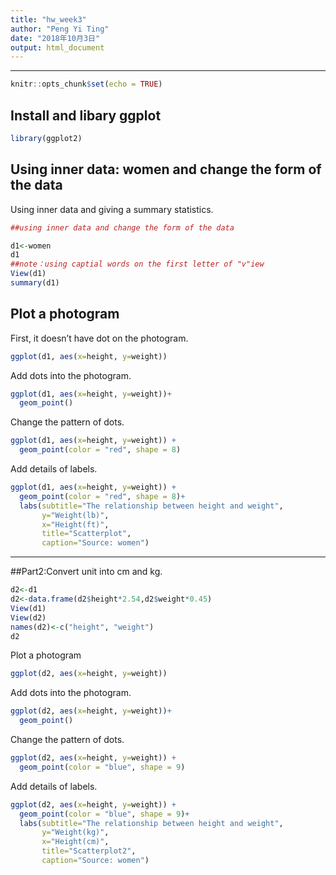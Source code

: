```yaml
---
title: "hw_week3"
author: "Peng Yi Ting"
date: "2018年10月3日"
output: html_document
---
```

---

```r
knitr::opts_chunk$set(echo = TRUE)
```

## Install and libary ggplot

```r
library(ggplot2)

```

## Using inner data: women and change the form of the data

Using inner data and giving a summary statistics. 
```r
##using inner data and change the form of the data

d1<-women
d1
##note：using captial words on the first letter of "v"iew
View(d1)
summary(d1)
```

## Plot a photogram

First, it doesn't have dot on the photogram.
```r
ggplot(d1, aes(x=height, y=weight))
```

Add dots into the photogram.
```r
ggplot(d1, aes(x=height, y=weight))+
  geom_point()
```

Change the pattern of dots.
```r
ggplot(d1, aes(x=height, y=weight)) +
  geom_point(color = "red", shape = 8)
```

Add details of labels.
```r
ggplot(d1, aes(x=height, y=weight)) +
  geom_point(color = "red", shape = 8)+
  labs(subtitle="The relationship between height and weight",
       y="Weight(lb)",
       x="Height(ft)",
       title="Scatterplot",
       caption="Source: women")

```
---
##Part2:Convert unit into cm and kg.
```r
d2<-d1
d2<-data.frame(d2$height*2.54,d2$weight*0.45)
View(d1)
View(d2)
names(d2)<-c("height", "weight")
d2
```

Plot a photogram
```r
ggplot(d2, aes(x=height, y=weight))
```

Add dots into the photogram.
```r
ggplot(d2, aes(x=height, y=weight))+
  geom_point()
```

Change the pattern of dots.
```r
ggplot(d2, aes(x=height, y=weight)) +
  geom_point(color = "blue", shape = 9)
```

Add details of labels.
```r
ggplot(d2, aes(x=height, y=weight)) +
  geom_point(color = "blue", shape = 9)+
  labs(subtitle="The relationship between height and weight",
       y="Weight(kg)",
       x="Height(cm)",
       title="Scatterplot2",
       caption="Source: women")

```


